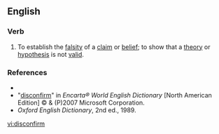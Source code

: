 ==English==

===Verb===
{{en-verb}}

# {{transitive}} To establish the [[falsity]] of a [[claim]] or [[belief]]; to show that a [[theory]] or [[hypothesis]] is not [[valid]].

===References===
*{{R:Dictionary.com}}
*"[http://encarta.msn.com/dictionary_/disconfirm.html disconfirm]" in ''Encarta® World English Dictionary'' [North American Edition] © & (P)2007 Microsoft Corporation.
*''Oxford English Dictionary'', 2nd ed., 1989.

[[vi:disconfirm]]